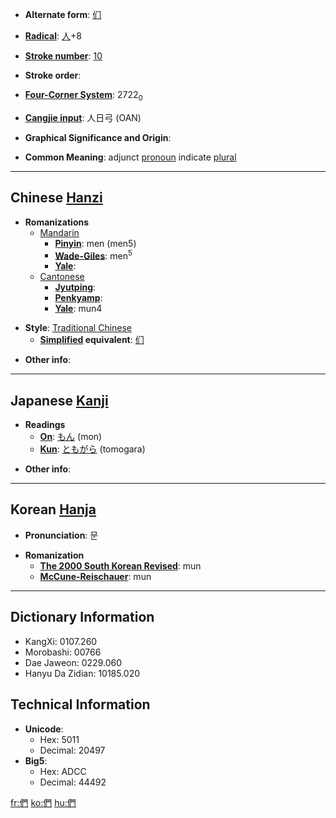 * '''Alternate form''': [[们]]

* '''[[Wiktionary:Chinese radical index| Radical]]''': [[Wiktionary:Chinese radical index 人|人]]+8

* '''[[Wiktionary:Chinese total strokes index|Stroke number]]''': [[Wiktionary:Chinese total strokes index 10|10]]

* '''Stroke order''': 

* '''[[Wiktionary:Chinese four corner index|Four-Corner System]]''': 2722<sub>0</sub>

* '''[[Wiktionary:Chinese Cangjie index|Cangjie input]]''': 人日弓 (OAN)

* '''Graphical Significance and Origin''': 

* '''Common Meaning''': adjunct [[pronoun]] indicate [[plural]]

----

== Chinese [[Hanzi]] ==

* '''Romanizations'''
** [[Mandarin]]
*** '''[[Pinyin]]''': men (men5)
*** '''[[Wade-Giles]]''': men<sup>5</sup>
*** '''[[Yale]]''': 
**[[Cantonese]]
***'''[[Jyutping]]''':
***'''[[Penkyamp]]''': 
***'''[[Yale]]''': mun4

* '''Style''': [[Traditional Chinese]] 
** '''[[Simplified Chinese|Simplified]] equivalent''': [[们]]

* '''Other info''': 

----

== Japanese [[Kanji]] ==

* '''Readings'''
** '''[[On]]''': [[もん]] (mon)
** '''[[Kun]]''': [[ともがら]] (tomogara)

* '''Other info''':  

----

== Korean [[Hanja]] ==

* '''Pronunciation''': 문

* '''Romanization'''
** '''[[The 2000 South Korean Revised Romanization|The 2000 South Korean Revised]]''': mun
** '''[[McCune-Reischauer]]''': mun

----

== Dictionary Information ==

* KangXi: 0107.260
* Morobashi: 00766
* Dae Jaweon: 0229.060
* Hanyu Da Zidian: 10185.020

== Technical Information ==

* '''Unicode''':
** Hex: 5011
** Decimal: 20497
* '''Big5''':
** Hex: ADCC
** Decimal: 44492

[[fr:們]]
[[ko:們]]
[[hu:們]]